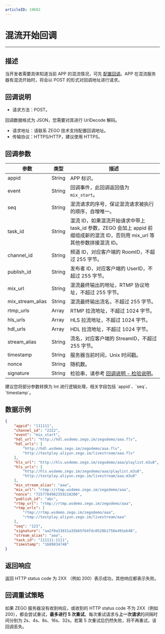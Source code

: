 ```yaml
---
articleID: 19682
---
```



# 混流开始回调

---

## 描述

当开发者需要具体知道当前 APP 的混流情况，可先 [配置回调](!Callback/Configuration_Instructions)。APP 在混流服务器有混流开始时，将会以 POST 的形式对回调地址进行请求。


## 回调说明

- 请求方法：POST。

<Note title="说明">

  回调数据格式为 JSON，您需要对其进行 UrlDecode 解码。
   
</Note>



- 请求地址：请联系 ZEGO 技术支持配置回调地址。
- 传输协议：HTTPS/HTTP，建议使用 HTTPS。
 

## 回调参数



<table>

<thead>
  <tr>
    <th>参数</th>
    <th>类型</th>
    <th>描述</th>
  </tr>
</thead>
<tbody>
  <tr>
    <td>appid</td>
    <td>String</td>
    <td>APP 标识。</td>
  </tr>
  <tr>
    <td>event</td>
    <td>String</td>
    <td>回调事件，此回调返回值为 <code>mix_start</code>。</td>
  </tr>
  <tr>
    <td>seq</td>
    <td>String</td>
    <td>混流请求的序号，保证混流请求被执行的顺序，自增唯一。</td>
  </tr>
  <tr>
    <td>task_id</td>
    <td>String</td>
    <td>混流 ID，如果混流开始请求中带上 task_id 参数，ZEGO 会加上 appid 前缀组成新的混流 ID，否则用 mix_url 等其他参数拼接混流 ID。</td>
  </tr>
  <tr>
    <td>channel_id</td>
    <td>String</td>
    <td>频道 ID，对应客户端的 RoomID，不超过 255 字节。</td>
  </tr>
  <tr>
    <td>publish_id</td>
    <td>String</td>
    <td>发布者 ID，对应客户端的 UserID，不超过 255 字节。</td>
  </tr>
  <tr>
    <td>mix_url</td>
    <td>String</td>
    <td>混流最终输出的地址，RTMP 协议地址，不超过 255 字节。</td>
  </tr>
  <tr>
    <td>mix_stream_alias</td>
    <td>String</td>
    <td>混流最终输出流名，不超过 255 字节。</td>
  </tr>
  <tr>
    <td>rtmp_urls</td>
    <td>Array</td>
    <td>RTMP 拉流地址，不超过 1024 字节。</td>
  </tr>
  <tr>
    <td>hls_urls</td>
    <td>Array</td>
    <td>HLS 拉流地址，不超过 1024 字节。</td>
  </tr>
  <tr>
    <td>hdl_urls</td>
    <td>Array</td>
    <td>HDL 拉流地址，不超过 1024 字节。</td>
  </tr>
  <tr>
    <td>stream_alias</td>
    <td>String</td>
    <td>流名，对应客户端的 StreamID，不超过 255 字节。</td>
  </tr>
  <tr>
    <td>timestamp</td>
    <td>String</td>
    <td>服务器当前时间，Unix 时间戳。</td>
  </tr>
  <tr>
    <td>nonce</td>
    <td>String</td>
    <td>随机数。</td>
  </tr>
  <tr>
    <td>signature</td>
    <td>String</td>
    <td>检验串，请参考 <a target="_blank" href="!Callback/Overview">回调说明 - 检验说明</a>。</td>
  </tr>
</tbody>
</table>

<Note title="说明">
建议您将部分参数转换为 Int 进行逻辑处理，相关字段包括 `appid`、`seq`、`timestamp`。

</Note>



## 数据示例

```json
{
    "appid": "111111",
    "channel_id": "2222",
    "event": "mix_start",
    "hdl_url": "http://hdl.wsdemo.zego.im/zegodemo/aaa.flv",
    "hdl_urls": [
        "http://hdl.wsdemo.zego.im/zegodemo/aaa.flv",
        "http://testplay.aliyun.zego.im/livestream/aaa.flv"
    ],
    "hls_url": "http://hls.wsdemo.zego.im/zegodemo/aaa/playlist.m3u8",
    "hls_urls": [
        "http://hls.wsdemo.zego.im/zegodemo/aaa/playlist.m3u8",
        "http://testplay.aliyun.zego.im/livestream/aaa.m3u8"
    ],
    "mix_stream_alias": "aaa",
    "mix_url": "rtmp://rtmp.wsdemo.zego.im/zegodemo/aaa",
    "nonce": "7257784982359218206",
    "publish_id": "abc",
    "rtmp_url": "rtmp://rtmp.wsdemo.zego.im/zegodemo/aaa",
    "rtmp_urls": [
        "rtmp://rtmp.wsdemo.zego.im/zegodemo/aaa",
        "rtmp://testplay.aliyun.zego.im/livestream/aaa"
    ],
    "seq": "123",
    "signature": "aa2f0a33831a35b65f64fdc0520b1758e491eb48",
    "stream_alias": "aaa",
    "task_id": "111111:1111",
    "timestamp": "1689834748"
}
```

## 返回响应


返回 HTTP status code 为 2XX （例如 200）表示成功，其他响应都表示失败。


## 回调重试策略

如果 ZEGO 服务器没有收到响应，或收到的 HTTP status code 不为 2XX（例如 200），都会尝试重试，**最多进行 5 次重试**。每次重试请求与**上一次请求**的间隔时间分别为 2s、4s、8s、16s、32s。若第 5 次重试后仍然失败，将不再重试，该回调丢失。

